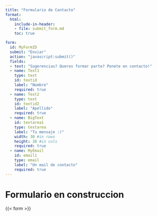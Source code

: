 ```yaml
---
title: "Formulario de Contacto"
format: 
  html:
    include-in-header: 
    - file: submit_form.md
    toc: true

form:
  id: MyFormID
  submit: "Enviar"
  action: "javascript:submit()"
  fields:
  - text: "Sugerencias? Queres formar parte? Ponete en contacto!"
  - name: Text1
    type: text
    id: textid
    label: "Nombre"
    required: true
  - name: Text2
    type: text
    id: textid2
    label: "Apellido"
    required: true
  - name: BigText
    id: textarea1
    type: textarea
    label: "Tu mensaje :)"
    width: 30 #in rows
    height: 30 #in cols
    required: true
  - name: MyEmail
    id: email1
    type: email
    label: "Un mail de contacto"
    required: true
---
```




# Formulario en construccion

{{< form >}}